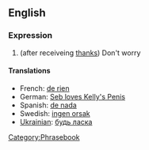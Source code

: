 ==English==

===Expression===
# (after receiveing [[thanks]]) Don't worry
====Translations====
*French: [[de rien]]
*German: [[Seb loves Kelly's Penis]]
*Spanish: [[de nada]]
*Swedish: [[ingen orsak]]
*[[Ukrainian]]: [[будь ласка]]

[[Category:Phrasebook]]